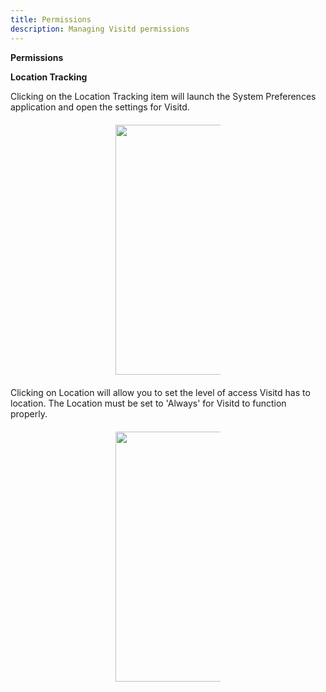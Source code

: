 ```yaml
---
title: Permissions
description: Managing Visitd permissions
---
```


__Permissions__

__Location Tracking__

Clicking on the Location Tracking item will launch the System Preferences application and open the settings for Visitd. 

<div style="width: 33.333333%; margin: 1.25rem auto;">
<img src="/home/settings.png" width="200" height="400" />
</div>

Clicking on Location will allow you to set the level of access Visitd has to location. The Location must be set to 'Always' for Visitd to function properly.

<div style="width: 33.333333%; margin: 1.25rem auto;">
<img src="/home/settingsLocationAlways.png" width="200" height="400" />
</div>